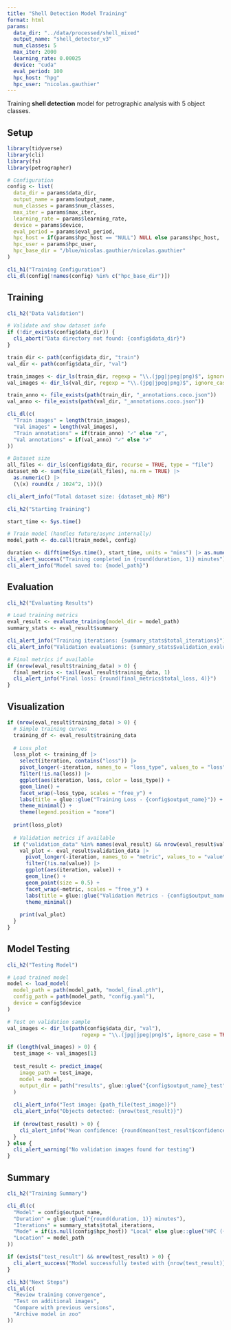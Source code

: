 ```yaml
---
title: "Shell Detection Model Training"
format: html
params:
  data_dir: "../data/processed/shell_mixed"
  output_name: "shell_detector_v3"
  num_classes: 5
  max_iter: 2000
  learning_rate: 0.00025
  device: "cuda"
  eval_period: 100
  hpc_host: "hpg"
  hpc_user: "nicolas.gauthier"
---
```


Training **shell detection** model for petrographic analysis with 5 object classes.

## Setup

```r
library(tidyverse)
library(cli)
library(fs)
library(petrographer)

# Configuration
config <- list(
  data_dir = params$data_dir,
  output_name = params$output_name,
  num_classes = params$num_classes,
  max_iter = params$max_iter,
  learning_rate = params$learning_rate,
  device = params$device,
  eval_period = params$eval_period,
  hpc_host = if(params$hpc_host == "NULL") NULL else params$hpc_host,
  hpc_user = params$hpc_user,
  hpc_base_dir = "/blue/nicolas.gauthier/nicolas.gauthier"
)

cli_h1("Training Configuration")
cli_dl(config[!names(config) %in% c("hpc_base_dir")])
```

## Training

```r
cli_h2("Data Validation")

# Validate and show dataset info
if (!dir_exists(config$data_dir)) {
  cli_abort("Data directory not found: {config$data_dir}")
}

train_dir <- path(config$data_dir, "train")
val_dir <- path(config$data_dir, "val")

train_images <- dir_ls(train_dir, regexp = "\\.(jpg|jpeg|png)$", ignore_case = TRUE)
val_images <- dir_ls(val_dir, regexp = "\\.(jpg|jpeg|png)$", ignore_case = TRUE)

train_anno <- file_exists(path(train_dir, "_annotations.coco.json"))
val_anno <- file_exists(path(val_dir, "_annotations.coco.json"))

cli_dl(c(
  "Train images" = length(train_images),
  "Val images" = length(val_images), 
  "Train annotations" = if(train_anno) "✓" else "✗",
  "Val annotations" = if(val_anno) "✓" else "✗"
))

# Dataset size
all_files <- dir_ls(config$data_dir, recurse = TRUE, type = "file")
dataset_mb <- sum(file_size(all_files), na.rm = TRUE) |> 
  as.numeric() |> 
  (\(x) round(x / 1024^2, 1))()

cli_alert_info("Total dataset size: {dataset_mb} MB")

cli_h2("Starting Training")

start_time <- Sys.time()

# Train model (handles future/async internally)
model_path <- do.call(train_model, config)

duration <- difftime(Sys.time(), start_time, units = "mins") |> as.numeric()
cli_alert_success("Training completed in {round(duration, 1)} minutes")
cli_alert_info("Model saved to: {model_path}")
```

## Evaluation

```r
cli_h2("Evaluating Results")

# Load training metrics
eval_result <- evaluate_training(model_dir = model_path)
summary_stats <- eval_result$summary

cli_alert_info("Training iterations: {summary_stats$total_iterations}")
cli_alert_info("Validation evaluations: {summary_stats$validation_evaluations}")

# Final metrics if available
if (nrow(eval_result$training_data) > 0) {
  final_metrics <- tail(eval_result$training_data, 1)
  cli_alert_info("Final loss: {round(final_metrics$total_loss, 4)}")
}
```

## Visualization

```r
if (nrow(eval_result$training_data) > 0) {
  # Simple training curves
  training_df <- eval_result$training_data
  
  # Loss plot
  loss_plot <- training_df |>
    select(iteration, contains("loss")) |>
    pivot_longer(-iteration, names_to = "loss_type", values_to = "loss") |>
    filter(!is.na(loss)) |>
    ggplot(aes(iteration, loss, color = loss_type)) +
    geom_line() +
    facet_wrap(~loss_type, scales = "free_y") +
    labs(title = glue::glue("Training Loss - {config$output_name}")) +
    theme_minimal() +
    theme(legend.position = "none")
  
  print(loss_plot)
  
  # Validation metrics if available
  if ("validation_data" %in% names(eval_result) && nrow(eval_result$validation_data) > 0) {
    val_plot <- eval_result$validation_data |>
      pivot_longer(-iteration, names_to = "metric", values_to = "value") |>
      filter(!is.na(value)) |>
      ggplot(aes(iteration, value)) +
      geom_line() +
      geom_point(size = 0.5) +
      facet_wrap(~metric, scales = "free_y") +
      labs(title = glue::glue("Validation Metrics - {config$output_name}")) +
      theme_minimal()
    
    print(val_plot)
  }
}
```

## Model Testing

```r
cli_h2("Testing Model")

# Load trained model
model <- load_model(
  model_path = path(model_path, "model_final.pth"),
  config_path = path(model_path, "config.yaml"),
  device = config$device
)

# Test on validation sample
val_images <- dir_ls(path(config$data_dir, "val"), 
                        regexp = "\\.(jpg|jpeg|png)$", ignore_case = TRUE)

if (length(val_images) > 0) {
  test_image <- val_images[1]
  
  test_result <- predict_image(
    image_path = test_image,
    model = model,
    output_dir = path("results", glue::glue("{config$output_name}_test"))
  )
  
  cli_alert_info("Test image: {path_file(test_image)}")
  cli_alert_info("Objects detected: {nrow(test_result)}")
  
  if (nrow(test_result) > 0) {
    cli_alert_info("Mean confidence: {round(mean(test_result$confidence), 3)}")
  }
} else {
  cli_alert_warning("No validation images found for testing")
}
```

## Summary

```r
cli_h2("Training Summary")

cli_dl(c(
  "Model" = config$output_name,
  "Duration" = glue::glue("{round(duration, 1)} minutes"),
  "Iterations" = summary_stats$total_iterations,
  "Mode" = if(is.null(config$hpc_host)) "Local" else glue::glue("HPC ({config$hpc_host})"),
  "Location" = model_path
))

if (exists("test_result") && nrow(test_result) > 0) {
  cli_alert_success("Model successfully tested with {nrow(test_result)} detections")
}

cli_h3("Next Steps")
cli_ul(c(
  "Review training convergence",
  "Test on additional images", 
  "Compare with previous versions",
  "Archive model in zoo"
))
```
